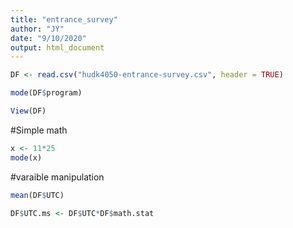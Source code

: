 ```yaml
---
title: "entrance_survey"
author: "JY"
date: "9/10/2020"
output: html_document
---
```


```r
DF <- read.csv("hudk4050-entrance-survey.csv", header = TRUE)

mode(DF$program)

View(DF)
```
#Simple math
```r
x <- 11*25
mode(x)
```
#varaible manipulation
```r
mean(DF$UTC)

DF$UTC.ms <- DF$UTC*DF$math.stat
```

